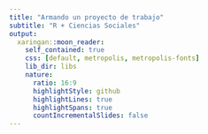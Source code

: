 ```yaml
---
title: "Armando un proyecto de trabajo"
subtitle: "R + Ciencias Sociales"
output:
  xaringan::moon_reader:
    self_contained: true
    css: [default, metropolis, metropolis-fonts]
    lib_dir: libs
    nature:
      ratio: 16:9
      highlightStyle: github
      highlightLines: true
      highlightSpans: true
      countIncrementalSlides: false
---
```



<style type="text/css">

.remark-slide-content {
    font-size: 25px;
    padding: 1em 1em 1em 1em;
}

```css

.remark-code{
  line-height: 1.5; font-size: 80%
}

@media print {
  .has-continuation {
    display: block;
  }
}
```


```r
##~~~~~~~~~~~~~~~~~~~~~~~~~~~~~~~~~~~~~~~~~~~~~~~~~~~~~~~~~~~~~~~~~~~~~~~~~~~~~~
##                                  PIZARRA                                 ----
##~~~~~~~~~~~~~~~~~~~~~~~~~~~~~~~~~~~~~~~~~~~~~~~~~~~~~~~~~~~~~~~~~~~~~~~~~~~~~~
xaringanExtra::use_scribble()
```


```r
##~~~~~~~~~~~~~~~~~~~~~~~~~~~~~~~~~~~~~~~~~~~~~~~~~~~~~~~~~~~~~~~~~~~~~~~~~~~~~~
##                                  cLIPBOARD                               ----
##~~~~~~~~~~~~~~~~~~~~~~~~~~~~~~~~~~~~~~~~~~~~~~~~~~~~~~~~~~~~~~~~~~~~~~~~~~~~~~
htmltools::tagList(
  xaringanExtra::use_clipboard(
    button_text = "<i class=\"fa fa-Copiar código\"></i>",
    success_text = "<i class=\"fa fa-check\" style=\"color: #90BE6D\"></i>",
    error_text = "<i class=\"fa fa-times-circle\" style=\"color: #F94144\"></i>"
  ),
  rmarkdown::html_dependency_font_awesome()
)
```


```r
##~~~~~~~~~~~~~~~~~~~~~~~~~~~~~~~~~~~~~~~~~~~~~~~~~~~~~~~~~~~~~~~~~~~~~~~~~~~~~~
##                          PRESENTACION VS RSTUDIO                         ----
##~~~~~~~~~~~~~~~~~~~~~~~~~~~~~~~~~~~~~~~~~~~~~~~~~~~~~~~~~~~~~~~~~~~~~~~~~~~~~~
xaringanExtra::use_fit_screen()
```


```r
##~~~~~~~~~~~~~~~~~~~~~~~~~~~~~~~~~~~~~~~~~~~~~~~~~~~~~~~~~~~~~~~~~~~~~~~~~~~~~~
##                          ESTILOS EXTRA -RESALTADO-                       ----
##~~~~~~~~~~~~~~~~~~~~~~~~~~~~~~~~~~~~~~~~~~~~~~~~~~~~~~~~~~~~~~~~~~~~~~~~~~~~~~
xaringanExtra::use_extra_styles(
  hover_code_line = TRUE,         #<<
  mute_unhighlighted_code = TRUE  #<<
)
```

```r
# This is the recommended set up for flipbooks
# you might think about setting cache to TRUE as you gain practice --- building flipbooks from scratch can be time consuming
knitr::opts_chunk$set(fig.width = 10, message = FALSE, warning = FALSE, comment = "", cache = F)

#devtools::install_github("gadenbuie/countdown")
library(countdown)
library(flipbookr)
library(tidyverse)
library(xaringanthemer)
library(xaringan)
library(gt)
library(icons)
library(here)
```


# Hoja de ruta


<br><br>


## ✔️ Paquetes y funciones

## ✔️ Paquete de paquetes: el mundo de `{tidyverse}`


---

# Paquetes  

## ¿Qué son?

#### ✔️ Un conjunto funciones, pero también bases de datos y objetos de R en general.

--

## ¿Para qué nos sirven?   

#### ✔️ Ayudan a incorporar funcionalidades al lenguaje para resolver nuevos problemas o alternativas a viejas soluciones



---
class: middle, center, inverse

background-image: url(img/R1.PNG)
background-size: contain

---
class: middle, center, inverse

background-image: url(img/R2.PNG)
background-size: contain

---
class: middle, center, inverse

background-image: url(img/R3.PNG)
background-size: contain

---
class: middle, center, inverse

background-image: url(img/R4.PNG)
background-size: contain

---
class: middle, center, inverse

background-image: url(img/R5.PNG)
background-size: contain
  
---

#Paquetes    

## INSTALACIÓN

<br>

- Podemos descargarlos e instalarlos con el siguiente comando: 

```r
 `install.packages("nombre_del_paquete")`
```

- Sólo es necesario instalar el paquete una vez por computadora.

---

#Paquetes  

## INVOCACIÓN

<br>

.pull-left[

- Una vez instalado, cada vez que abramos una nueva sesión de R y querramos utilizar el paquete debemos **cargarlo al ambiente de trabajo** mediante la función:    

```r
 `library(nombre_del_paquete)`
```
]

.pull-right[

```r

knitr::include_graphics(here::here("img/invocacion.gif"))

```
]


---
class: center, middle, inverse

# [Tidyverse](https://www.tidyverse.org/)


---
# Tidyverse

.pull-left[
#### `Tidyverse` es una colección de paquetes de R, pensados para trabajar en "ciencia de datos". 
 
]

.pull-right[


```r
knitr::include_graphics(here::here("img/tidyverse.png"))
```
]


---
# __¿Por qué tidyverse?__


- ### Orientado a ser leído y escrito por y para seres humanos

--

- ### Funciones no pensadas para una tarea específica sino para un proceso de trabajo

.pull-left[
```r
knitr::include_graphics(here::here("img/circuito_del_dato.png"))
```
]

.pull-right[
```r
knitr::include_graphics(here::here("img/circuito_del_dato_tidy.png"))
```
]

--

- ### Su comunidad, basada en los principios del código abierto y trabajo colaborativo 


---

# __Instalación y uso__

* Sólo una vez (por computadora):

```r
 `install.packages("tidyverse")`
```

--

* En cada inicio de sesión de R o Rstudio:

```r
 `library(tidyverse)`
```
 
--

.pull-left[

_No es necesario esto:_

```r
install.packages("dplyr")
install.packages("tidyr")
install.packages("ggplot2")
```
]

.pull-right[

_Ni esto:_

```r
library(dplyr)
library(tidyr)
library(ggplot2)
```
]


---
class: inverse, middle, center

# Lectura / importación de datos

***

---
# Lectura / importación de datos


<br><br>


## ✔️ lectura / escritura

### Paquetes para importar datos:

- 📦 _{readr}_ 

- 📦 _{readxl}_

- 📦 _{haven}_


---
# Lectura de archivos
 
## Funciones para importar datos:
 
.pull-left[

📦_{readr}_: 

- 🔧 `read_csv()` 
    
- 🔧️ `read_table()`

<br>

📦 _{readxl}_: 

- 🔧 `read_xlsx()`

]

.pull-right[

📦_{haven}_: 

- 🔧 `read_sav()` 

- 🔧 `read_dat()`

- 🔧 `read_sas()` 

]

---
# Importar una base de datos

### CASO:

- Queremos traer la base _usuaria de personas para el 1er trimestre de 2022_ de la página del [INDEC](https://www.indec.gob.ar/indec/web/Institucional-Indec-BasesDeDatos).


---
# Importación: PLAN A


### **Paso 1:** Descargar la base y guardarla en una carpeta de la computadora

--

### **Paso 2:** Según la extensión del archivo (*nombre_del_archivo`.algo`*), elegir la función en r para importar:

--

```r
### Cargo la librería

library(readr)


### Importo base de datos

base_eph_ind <- read`_csv`(file = "ruta_del_archivo/nombre_del_archico`.csv`")
```

--

***tip:*** _si estás trabajando en Windows, la barra que separa cada carpeta de una ruta que pegues será `\` (ej: ruta_archivo\archivo.csv), pero la que acepta R es `/` (ej: ruta_archivo/archivo.csv)_


---
# PLAN B

### Paso 1: En la pestaña **Environment --> Import Dataset**, elegimos la opción acorde a la extensión del archivo.


```r
knitr::include_graphics(here::here("img/import_1.png"))
```



---
# Chequeamos la operación con alguna función

```r
base_eph_ind <- eph::get_microdata(2022, 1)
```


```r
 `head(base_eph)`
```

```r
head(base_eph_ind)
```



---
# Chequeamos la operación con alguna función

```r
 `str(base_eph_ind)`
```

```r
str(base_eph_ind)
```


---
# Lectura / importación de datos


### Supongamos que descargo la base de datos de registros de certificados [CUIDAR-VERANO](http://datos.yvera.gob.ar/dataset/certificado-unico-habilitante-para-circulacion-cuhc---verano) en formato separado por comas (_.csv_) y la quiero importar con R.

--

### la función que me permite importar una base de datos de tipo _.csv_ se llama `read.csv()`:

```r
base_eph_ind <- read.table(
  file = "C:/Users/pablo/Downloads/EPH_usu_1_Trim_2022_txt/EPH_usu_1er_Trim_2022_txt/usu_individual_T122.txt.txt",
  header = TRUE, 
  sep = ";", 
  dec = ",")

```

---
# Lectura / importación de datos


- A tener en cuenta respecto a la ruta donde se ubica el archivo:


```r
base_eph_ind <- read.table(
  'file = "C:/Users/pablo/Downloads/EPH_usu_1_Trim_2022_txt/EPH_usu_1er_Trim_2022_txt/usu_individual_T122.txt.txt",'
  header = TRUE, 
  sep = ";", 
  dec = ",")
```

--

- Si se la compartimos a otra persona, __se rompe__
    
- Si cambiamos de computadora, __se rompe__
    
- Si lo cambiamos de lugar, __se rompe__
   
---
# Lectura / importación de datos

```r
knitr::include_graphics(here::here("img/tomy hanky.gif"))
```

- A tener en cuenta respecto a la ruta donde se ubica el archivo:


```r
base_eph <- read.table(
  'file = "C:/Users/pablo/Downloads/EPH_usu_1_Trim_2022_txt/EPH_usu_1er_Trim_2022_txt/usu_individual_T122.txt.txt",'
  header = TRUE, 
  sep = ";", 
  dec = ",")
```

--

- Si se la compartimos a otra persona, __se rompe__
    
- Si cambiamos de computadora, __se rompe__
    
- Si lo cambiamos de lugar, __se rompe__
   


---
class: inverse, center, middle

```r
knitr::include_graphics(here::here("img/Rproject.png"))
```

---
# Proyectos y rutas de trabajo



.pull-left[

#### Paso 1:

```r
#knitr::include_graphics(here("img", "nuevo_proyecto.png"))
knitr::include_graphics("../img/nuevo_proyecto.png")
```

]

.pull-right[

#### Paso 2:

```r
#knitr::include_graphics(here("img", "nuevo_proyecto_1.png"))
knitr::include_graphics("../img/nuevo_proyecto_1.png")
```

]


---
# Proyectos y rutas de trabajo


.pull-left[

#### Paso 3:

```r
#knitr::include_graphics(here("img", "nuevo_proyecto_2.png"))
knitr::include_graphics("../img/nuevo_proyecto_2.png")
```

]

.pull-right[

#### Resultado:

```r
#knitr::include_graphics(here("img", "proyecto_nuevo.png"))
knitr::include_graphics("../img/proyecto_nuevo.png")
```

]

---
# Proyectos y rutas de trabajo


### Armando un proyecto con Rstudio, la función se escribiría de esta forma:

```r
base_cuidar <- read.csv(
  'file = "entradas/certificados-personas-por-fecha-ingreso.csv",'
  header = TRUE, 
  sep = ",", 
  dec = ".")
```

--

### Ventajas: 

    - Le indicamos a R dónde "vive" nuestra carpeta de trabajo

    - La ruta ya no contiene ninguna referencia personal que impida ser abierto en otra computadora


---
class: inverse, middle, center

```r
knitr::include_graphics("../img/la_luz.gif")
```



---
# Proyectos y rutas de trabajo

### Supongamos que queremos comenzar un nuevo proyecto para analizar el conjunto de certificados solicitados para vacacionar durante la temporada verano del año 2021

--

#### El flujo de trabajo sería el siguiente:


1) Armo la carpeta del proyecto, por ejemplo con la estructura siguiente:

- 📂 cuidar

    - 📂 entradas
    
    - 📂 salidas
    
    - 📂 scripts
    
    - 📂 docs_metodologicos
        
---
# Lectura / escritura de datos

2) Ubico la base de datos en la carpeta correspondiente (__entradas__):

- 📂 cuidar

    - 📂 entradas
    
         - 📄 certificados-personas-por-fecha-ingreso.csv
    
    - 📂 salidas
    
    - 📂 scripts
    
    - 📂 docs_metodologicos

---
# Lectura / escritura de datos


3) Abro Rstudio y creo un proyecto, ubicado en la carpeta principal (__cuidar__)


- 📂 cuidar
   
     -  <img src = "../img/Rproject.png" style="height: 35px; width:35px;"/>  _proyecto_cuidar.Rproj_
  
     - 📂 entradas
     
         - 📄 _certificados-personas-por-fecha-ingreso.csv_
     
     - 📂 salidas
     
     - 📂 scripts
     
     - 📂 docs_metodologicos


---
# Lectura / escritura de datos


4) Creo un script llamado _levantar_datos.R_ para trabajar en R y lo guardo en la carpeta __script__


- 📂 cuidar
    
    -  <img src = "../img/Rproject.png" style="height: 35px; width:35px;"/>  _proyecto_cuidar.Rproj_
  
    - 📂 entradas
  
        - 📄 _certificados-personas-por-fecha-ingreso.csv_
  
    - 📂 salidas
    
    - 📂 scripts
    
        - 📄 _1_levantar_datos.R_
    
    - 📂 docs_metodologicos


---
# Lectura / escritura de datos

5) En el script, cargo los paquetes cuyas funciones voy a utilizar. En este caso, voy a probar el paquete `readr` para poder importar bases de datos de una extensión _.csv (archivo separado por comas)_:

```r
library(readr)
```

--

6) Creo un objeto en el cual voy a importar la base de datos y utilizo la función `read_csv()` para hacerlo.

__Recordar:__ _Estamos en un proyecto, por lo que la ruta es a partir de la carpeta en la que se encuentra el mismo_

```r
base_cuidar <- read_csv(file = "entradas/certificados-personas-por-fecha-ingreso.csv")
```

---
# Funciones para una primera mirada a la base de datos:

| __Función__       | __Acción__ |
| :---              | :---   |
| `dim()`           | *Nos dice cuántas filas y columnas tiene la base*|
| `colnames()`      | *Devuelve todos los nombres de las variables de la base*|
| `str()`           | *Devuelve una vista preliminar de la estructura de las variables*|
| `summary()`       | *Devuelve un resúmen de medidas centrales para variables numéricas y características para variables de texto *|
| `class()`         | *Chequeo el tipo de objeto*|
| `length()`        | *Devuelve la cantidad de elementos de un objeto*|
| `table()`         | *Frecuencia simple o bivariada de una variable*|
| `is.na()`         | *Verifica la presencia de valores NA (_missinh_) en la base/variable*|
| `mean()`          | *Calcula el valor promedio de una variable numércia*|


---
class: inverse, middle, center


# PRÁCTICA

<html>  <div style='float:left'></div>  <hr color='#EB811B' size=1px width=1125px></html>



---
class: inverse, middle

# Práctica

1. Crear una carpeta donde alojar el proyecto de trabajo

1. Crear la estructura de carpetas propuesta

1. En la carpeta __entradas__ incorporar una base de datos, preferentemente que usemos cotidianamente (no importa el formato)

1. Crear un script de trabajo y alojarlo en la carpeta __scripts__

1. Importar la base de datos y aplicar alguna de las funciones descritas previamente

`r countdown(minutes = 10, seconds = 00, update_every = 15)`


